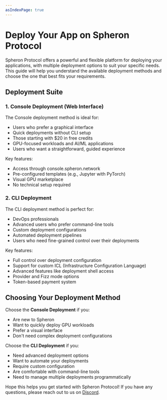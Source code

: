 ```yaml
---
asIndexPage: true
---
```



# Deploy Your App on Spheron Protocol

Spheron Protocol offers a powerful and flexible platform for deploying your applications, with multiple deployment options to suit your specific needs. This guide will help you understand the available deployment methods and choose the one that best fits your requirements.

<QuickStartDeploy />

## Deployment Suite

### 1. Console Deployment (Web Interface)
The Console deployment method is ideal for:
- Users who prefer a graphical interface
- Quick deployments without CLI setup
- Those starting with $20 in free credits
- GPU-focused workloads and AI/ML applications
- Users who want a straightforward, guided experience

Key features:
- Access through console.spheron.network
- Pre-configured templates (e.g., Jupyter with PyTorch)
- Visual GPU marketplace
- No technical setup required

### 2. CLI Deployment
The CLI deployment method is perfect for:
- DevOps professionals
- Advanced users who prefer command-line tools
- Custom deployment configurations
- Automated deployment pipelines
- Users who need fine-grained control over their deployments

Key features:
- Full control over deployment configuration
- Support for custom ICL (Infrastructure Configuration Language)
- Advanced features like deployment shell access
- Provider and Fizz mode options
- Token-based payment system

## Choosing Your Deployment Method

Choose the **Console Deployment** if you:
- Are new to Spheron
- Want to quickly deploy GPU workloads
- Prefer a visual interface
- Don't need complex deployment configurations

Choose the **CLI Deployment** if you:
- Need advanced deployment options
- Want to automate your deployments
- Require custom configuration
- Are comfortable with command-line tools
- Need to manage multiple deployments programmatically


Hope this helps you get started with Spheron Protocol! If you have any questions, please reach out to us on [Discord](https://sphn.wiki/discord).